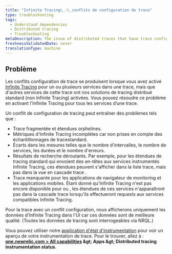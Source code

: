 ```yaml
---
title: "Infinite Tracing\_:\_conflits de configuration de trace"
type: troubleshooting
tags:
  - Understand dependencies
  - Distributed tracing
  - Troubleshooting
metaDescription: The issue of distributed traces that have trace configuration conflicts (some services having Infinite Tracing and some have standard tracing).
freshnessValidatedDate: never
translationType: machine
---
```


## Problème

Les conflits configuration de trace se produisent lorsque vous avez activé [Infinite Tracing](/docs/understand-dependencies/distributed-tracing/infinite-tracing/introduction-infinite-tracing) pour un ou plusieurs services dans une trace, mais que d&apos;autres services de cette trace ont nos solutions de tracing distribué standard (non Infinite Tracing) activées. Vous pouvez résoudre ce problème en activant l&apos;Infinite Tracing pour tous les services d’une trace.

Un conflit de configuration de tracing peut entraîner des problèmes tels que :

* Trace fragmentée et étendues orphelines.
* Métriques d&apos;Infinite Tracing incomplètes car non prises en compte des échantillonnages de tracestandard.
* Écarts dans les mesures telles que le nombre d&apos;intervalles, le nombre de services, les durées et le nombre d&apos;erreurs.
* Résultats de recherche déroutants. Par exemple, pour les étendues de tracing standard qui envoient des en-têtes aux services instrumentés Infinite Tracing, ces étendues peuvent s&apos;afficher dans la liste trace, mais pas dans la vue en cascade trace .
* Trace manquante pour les applications de navigateur de monitoring et les applications mobiles. Étant donné qu&apos;Infinite Tracing n&apos;est pas encore disponible pour <InlinePopover type="mobile" />ou <InlinePopover type="browser" />, les étendues de ces services n&apos;apparaîtront pas dans la cascade trace lorsqu&apos;ils effectueront requests aux services compatibles Infinite Tracing.

Pour la trace avec un conflit configuration, nous afficherons uniquement les données d&apos;Infinite Tracing dans l&apos;UI car ces données sont de meilleure qualité. (Toutes les données de tracing sont interrogeables via NRQL.)

Vous pouvez utiliser notre [application d&apos;état d&apos;instrumentation](https://one.newrelic.com/dt-setup-assistant) pour voir un aperçu de votre instrumentation de trace. Pour le trouver, allez à : <DNT>**[one.newrelic.com &gt; All capabilities](https://one.newrelic.com/all-capabilities) &amp;gt; Apps &amp;gt; Distributed tracing instrumentation status**</DNT>.